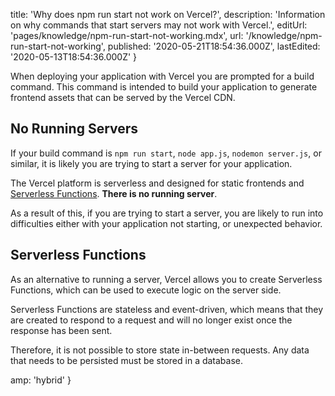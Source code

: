 
  title: 'Why does npm run start not work on Vercel?',
  description:
    'Information on why commands that start servers may not work with Vercel.',
  editUrl: 'pages/knowledge/npm-run-start-not-working.mdx',
  url: '/knowledge/npm-run-start-not-working',
  published: '2020-05-21T18:54:36.000Z',
  lastEdited: '2020-05-13T18:54:36.000Z'
}

When deploying your application with Vercel you are prompted for a build command. This command is intended to build your application to generate frontend assets that can be served by the Vercel CDN.

## No Running Servers

If your build command is `npm run start`, `node app.js`, `nodemon server.js`, or similar, it is likely you are trying to start a server for your application.

The Vercel platform is serverless and designed for static frontends and [Serverless Functions](/docs/v2/serverless-functions/introduction). **There is no running server**.

As a result of this, if you are trying to start a server, you are likely to run into difficulties either with your application not starting, or unexpected behavior.

## Serverless Functions

As an alternative to running a server, Vercel allows you to create Serverless Functions, which can be used to execute logic on the server side.

Serverless Functions are stateless and event-driven, which means that they are created to respond to a request and will no longer exist once the response has been sent.

Therefore, it is not possible to store state in-between requests. Any data that needs to be persisted must be stored in a database.


  amp: 'hybrid'
}
